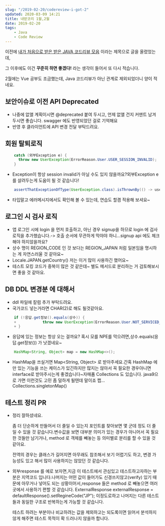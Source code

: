 ```yaml
---
slug: "/2019-02-20/codereview-i-got-2"
updated: 2020-03-09 14:21
title: 내받코리 1월,2월 
date: 2019-02-20
tags: 
    - Java
    - Code Review
---
```


이전에 [내가 처음으로 받은 받은 JAVA 코드리뷰 모음](https://junebuug.github.io/2018-12-15/code-review-i-got) 이라는 제목으로 글을 올렸었는데, 

그 이후에도 이건 **꾸준히 하면 좋겠다!** 라는 생각이 들어서 또 다시 적습니다. 

2월에는 Vue 공부도 조금했는데, Java 코드리뷰가 아닌 관계로 제외되었더니 양이 적네요.


## 보안이슈로 이전 API Deprecated

- 나중에 없앨 계획이시면 @deprecated 붙여 두시고, 언제 없앨 건지 커맨트 남겨두시면 좋습니다. swagger 에도 반영되었던 걸로 기억해요
- 반영 후 클라이언트에 API 변경 전달 부탁드려요.

## 회원 탈퇴로직
```java
    catch (외부Exception e) {
      throw new UserException(ErrorReason.User.USER_SESSION_INVALID);
    }
```
- Exception이 항상 session invalid가 아닐 수도 있지 않을까요?외부Exception e를 살려두는게 도움이 될 것 같습니다!
```java
    assertThatExceptionOfType(UserException.class).isThrownBy(() -> userService.탈퇴());
```
- 타입말고 에러메시지에서도 확인해 볼 수 있는데, 연습도 할겸 적용해 보셔요~

## 로그인 시 검사 로직

- 앱 로그인 시에 login 을 먼저 호출하고, 아닌 경우 signup을 하므로 login 에 검사 로직을 추가했습니다.-> 호출 순서에 무관하게 막야야 하니...signup api 에도 체크 해야 하지않을까요?
- 상수 명이 REGION_CODE 인 것 보다는 REGION_JAPAN 처럼 일본임을 명시하는 게 자연스러울 것 같아요~
- Locale.JAPAN.getCountry() 저는 이거 많이 사용하긴 했어요~
- 테스트 모킹 코드가 중복이 많은 것 같은데~ 별도 메서드로 분리하는 거 검토해보시면 좋을 것 같아요.

## DB DDL 변경분 에 대해서

- ddl 파일에 칼럼 추가 부탁드려요.
- 국가코드 넣는거라면 CHAR(2)로 해도 될것같아요.
```java
    if (!응답.get정보().equals(상수)) {
    +            throw new UserException(ErrorReason.User.NOT_SERVICED_REGION_CODE);
    + }
```
- 응답에 있는 정보는 항상 오는 걸까요? 혹시 모를 NPE를 막으려면,상수.equals(응답.get정보()) 가 낫겠네요~
```java
    HashMap<String, Object> map = new HashMap<>();
```
- HashMap을 쓰실거면 Map<String, Object> 로 받아주세요.간혹 HashMap 에만 있는 기능을 쓰는 케이스가 있긴하지만 많지는 않아서 꼭 필요한 경우아니면 interface로 받아주시는게 좋겠습니다~자매품 Collections 도 있습니다. java9으로 가면 이런것도 고민 좀 덜하게 될텐데 말이죠 쩝...
Collections.singletonMap()

## 테스트 정리 PR

- 정리 잘하셨네요.

    좀 더 단순하게 만들어서 더 줄일 수 있는지 포인트를 찾아보면 몇 군데 정도 더 줄 일 수 있을 것 같습니다.변수값을 보면 대부분 의미가 있는 경우가 아니어서 꼭 필요한 것들만 남기거나, method 로 객체를 빼놓는 등 의미별로 분리를 할 수 있을 것 같아요.

    전역의 경우는 클래스가 길어지면 아무래도 참조해서 보기 어렵기도 하고, 변경 가능성도 있고 해서 많이 사용하지는 않았던 것 같습니다.

- 외부response 를 예로 보자면,지금 이 테스트에서 관심있고 테스트하고자하는 부분은 지역코드 입니다.나머지는 어떤 값이 들어가도 신경쓰지않고(verify) 있기 때문에 아무거나 넣어도 되는 상황이어서,response 들은 method 로 빼놓으면 여러곳에서 사용하기 편할 것 같습니다. ExternalResponse externalResponse = defaultResponse().setRegineCode("JP"); 이정도로하고 나머지는 다른 테스트들과 동일한 구조로 반복하는게 가능할 것 같습니다.

    테스트 하려는 부분이나 비교하려는 값을 제외하고는 되도록이면 읽어서 분석하지 않게 해주면 테스트 목적이 확 드러나지 않을까 합니다.